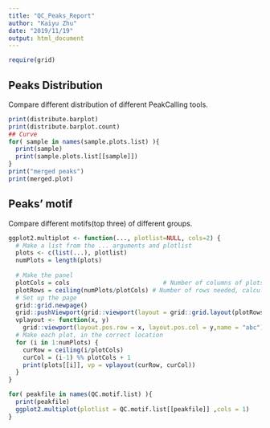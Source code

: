 ```yaml
---
title: "QC_Peaks_Report"
author: "Kaiyu Zhu"
date: "2019/11/19"
output: html_document
---
```


```r
require(grid)
```

## Peaks Distribution
  Compare different distribution of different PeakCalling tools.
```r
print(distribute.barplot)
print(distribute.barplot.count)
## Curve
for( sample in names(sample.plots.list) ){
  print(sample)
  print(sample.plots.list[[sample]])
}
print("merged peaks")
print(merged.plot)
```

## Peaks' motif

  Compare different motifs(top three) of different groups.

```r
ggplot2.multiplot <- function(..., plotlist=NULL, cols=2) {
  # Make a list from the ... arguments and plotlist
  plots <- c(list(...), plotlist)
  numPlots = length(plots)
  
  # Make the panel
  plotCols = cols                          # Number of columns of plots
  plotRows = ceiling(numPlots/plotCols) # Number of rows needed, calculated from # of cols
  # Set up the page
  grid::grid.newpage()
  grid::pushViewport(grid::viewport(layout = grid::grid.layout(plotRows, plotCols)))
  vplayout <- function(x, y)
    grid::viewport(layout.pos.row = x, layout.pos.col = y,name = "abc")
  # Make each plot, in the correct location
  for (i in 1:numPlots) {
    curRow = ceiling(i/plotCols)
    curCol = (i-1) %% plotCols + 1
    print(plots[[i]], vp = vplayout(curRow, curCol))
  }
}

for( peakfile in names(QC.motif.list) ){
  print(peakfile)
  ggplot2.multiplot(plotlist = QC.motif.list[[peakfile]] ,cols = 1)
}
```
